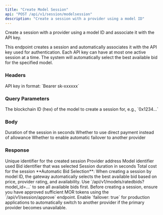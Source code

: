 ```yaml
---
title: "Create Model Session"
api: "POST /api/v1/session/modelsession"
description: "Create a session with a provider using a model ID"
---
```


Create a session with a provider using a model ID and associate it with the API key.

This endpoint creates a session and automatically associates it with the API key used for authentication. Each API key can have at most one active session at a time. The system will automatically select the best available bid for the specified model.

### Headers

<ParamField header="Authorization" type="string" required>
  API key in format: `Bearer sk-xxxxxx`
</ParamField>

### Query Parameters

<ParamField query="model_id" type="string" required>
  The blockchain ID (hex) of the model to create a session for, e.g., `0x1234...`
</ParamField>

### Body

<ParamField body="sessionDuration" type="integer" default={3600}>
  Duration of the session in seconds
</ParamField>

<ParamField body="directPayment" type="boolean" default={false}>
  Whether to use direct payment instead of allowance
</ParamField>

<ParamField body="failover" type="boolean" default={false}>
  Whether to enable automatic failover to another provider
</ParamField>

### Response

<ResponseField name="session_id" type="string">
  Unique identifier for the created session
</ResponseField>

<ResponseField name="provider" type="string">
  Provider address
</ResponseField>

<ResponseField name="model_id" type="string">
  Model identifier used
</ResponseField>

<ResponseField name="bid_id" type="string">
  Bid identifier that was selected
</ResponseField>

<ResponseField name="duration" type="integer">
  Session duration in seconds
</ResponseField>

<ResponseField name="cost" type="string">
  Total cost for the session
</ResponseField>

<Info>
  **Automatic Bid Selection**: When creating a session by model ID, the gateway automatically selects the best available bid based on price, provider rating, and availability. Use `/api/v1/models/ratedbids?model_id=...` to see all available bids first.
</Info>

<Warning>
  Before creating a session, ensure you have approved sufficient MOR tokens using the `/api/v1/session/approve` endpoint.
</Warning>

<Tip>
  Enable `failover: true` for production applications to automatically switch to another provider if the primary provider becomes unavailable.
</Tip>

